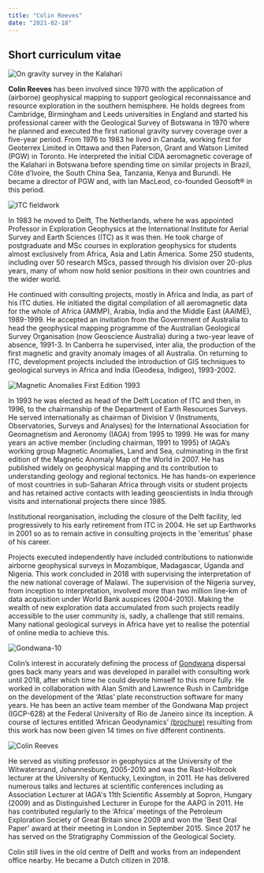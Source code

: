 ```yaml
---
title: "Colin Reeves"
date: "2021-02-18"
---
```


## Short curriculum vitae

![On gravity survey in the Kalahari](./assets/colin/pic1.jpg)

**Colin Reeves** has been involved since 1970 with the application of (airborne)
geophysical mapping to support geological reconnaissance and resource
exploration in the southern hemisphere. He holds degrees from
Cambridge, Birmingham and Leeds universities in England and started
his professional career with the Geological Survey of Botswana in 1970
where he planned and executed the first national gravity survey
coverage over a five-year period. From 1976 to 1983 he lived in
Canada, working first for Geoterrex Limited in Ottawa and then
Paterson, Grant and Watson Limited (PGW) in Toronto. He interpreted
the initial CIDA aeromagnetic coverage of the Kalahari in Botswana
before spending time on similar projects in Brazil, Côte d’Ivoire, the
South China Sea, Tanzania, Kenya and Burundi. He became a director of
PGW and, with Ian MacLeod, co-founded Geosoft® in this period.

![ITC fieldwork](./assets/colin/pic2.jpg)

In 1983 he moved to Delft, The Netherlands, where he was appointed
Professor in Exploration Geophysics at the International Institute for
Aerial Survey and Earth Sciences (ITC) as it was then. He took charge
of postgraduate and MSc courses in exploration geophysics for students
almost exclusively from Africa, Asia and Latin America. Some 250
students, including over 50 research MScs, passed through his division
over 20-plus years, many of whom now hold senior positions in their
own countries and the wider world.

He continued with consulting projects, mostly in Africa and India, as
part of his ITC duties. He initiated the digital compilation of all
aeromagnetic data for the whole of Africa (AMMP), Arabia, India and
the Middle East (AAIME), 1989-1999. He accepted an invitation from the
Government of Australia to head the geophysical mapping programme of
the Australian Geological Survey Organisation (now Geoscience
Australia) during a two-year leave of absence, 1991-3. In Canberra he
supervised, inter alia, the production of the first magnetic and
gravity anomaly images of all Australia. On returning to ITC,
development projects included the introduction of GIS techniques to
geological surveys in Africa and India (Geodesa, Indigeo), 1993-2002.

![Magnetic Anomalies First Edition 1993](./assets/colin/pic3.jpg)

In 1993 he was elected as head of the Delft Location of ITC and then,
in 1996, to the chairmanship of the Department of Earth Resources
Surveys. He served internationally as chairman of Division V
(Instruments, Observatories, Surveys and Analyses) for the
International Association for Geomagnetism and Aeronomy (IAGA) from
1995 to 1999. He was for many years an active member (including
chairman, 1991 to 1995) of IAGA’s working group Magnetic Anomalies,
Land and Sea, culminating in the first edition of the Magnetic Anomaly
Map of the World in 2007. He has published widely on geophysical
mapping and its contribution to understanding geology and regional
tectonics. He has hands-on experience of most countries in sub-Saharan
Africa through visits or student projects and has retained active
contacts with leading geoscientists in India through visits and
international projects there since 1985.

Institutional reorganisation, including the closure of the Delft
facility, led progressively to his early retirement from ITC in 2004.
He set up Earthworks in 2001 so as to remain active in consulting
projects in the 'emeritus' phase of his career.

Projects executed independently have included contributions to
nationwide airborne geophysical surveys in Mozambique, Madagascar,
Uganda and Nigeria. This work concluded in 2018 with supervising the
interpretation of the new national coverage of Malawi. The supervision
of the Nigeria survey, from inception to interpretation, involved more
than two million line-km of data acquisition under World Bank auspices
(2004-2010). Making the wealth of new exploration data accumulated
from such projects readily accessible to the user community is, sadly,
a challenge that still remains. Many national geological surveys in
Africa have yet to realise the potential of online media to achieve
this.

![Gondwana-10](./assets/colin/pic4.jpg)

Colin’s interest in accurately defining the process of [Gondwana](../../gondwana)
dispersal goes back many years and was developed in parallel with
consulting work until 2018, after which time he could devote himself
to this more fully. He worked in collaboration with Alan Smith and
Lawrence Rush in Cambridge on the development of the ‘Atlas’ plate
reconstruction software for many years. He has been an active team
member of the Gondwana Map project (IGCP-628) at the Federal
University of Rio de Janeiro since its inception. A course of lectures
entitled ‘African Geodynamics’ [(brochure)](http://www.reeves.nl/upload/AfricanGeodynamicsBrochure.pdf)
resulting from this work has now been given 14 times on five different
continents.

![Colin Reeves](./assets/colin/pic5.gif)

He served as visiting professor in geophysics at the University of the
Witwatersrand, Johannesburg, 2005-2010 and was the Rast-Holbrook
lecturer at the University of Kentucky, Lexington, in 2011. He has
delivered numerous talks and lectures at scientific conferences
including as Association Lecturer at IAGA's 11th Scientific Assembly
at Sopron, Hungary (2009) and as Distinguished Lecturer in Europe for
the AAPG in 2011. He has contributed regularly to the ‘Africa’
meetings of the Petroleum Exploration Society of Great Britain since
2009 and won the 'Best Oral Paper' award at their meeting in London in
September 2015. Since 2017 he has served on the Stratigraphy
Commission of the Geological Society.

Colin still lives in the old centre of Delft and works from an
independent office nearby. He became a Dutch citizen in 2018.

<PublishDate />

